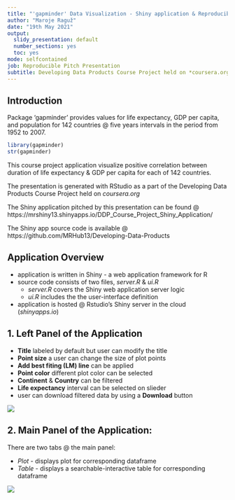 ---
title: "'gapminder' Data Visualization - Shiny application & Reproducible Pitch Presentation"
author: "Maroje Raguž"
date: "19th May 2021"
output:
  slidy_presentation: default
  number_sections: yes
  toc: yes
mode: selfcontained
job: Reproducible Pitch Presentation
subtitle: Developing Data Products Course Project held on *coursera.org*
---


## Introduction

Package 'gapminder' provides values for life expectancy, GDP per capita,
and population for 142 countries @ five years intervals in the period from 1952 to 2007. 
```{r setup, include=TRUE, echo=TRUE, warning=FALSE}
library(gapminder)
str(gapminder)
```

This course project application visualize positive correlation between duration of life expectancy & GDP per capita for each of 142 countries.

The presentation is generated with RStudio as a part of the Developing Data Products Course Project held on *coursera.org*

The Shiny application pitched by this presentation can be found @ https://mrshiny13.shinyapps.io/DDP_Course_Project_Shiny_Application/

The Shiny app source code is available @ https://github.com/MRHub13/Developing-Data-Products


## Application Overview

- application is written in Shiny - a web application framework for R
- source code consists of two files, *server.R* & *ui.R*
  - *server.R* covers the Shiny web application server logic  
  - *ui.R* includes the the user-interface definition
- application is hosted @ Rstudio's Shiny server in the cloud (*shinyapps.io*)

## 1. Left Panel of the Application

- **Title** labeled by default but user can modify the title 
- **Point size** a user can change the size of plot points 
- **Add best fiting (LM) line** can be applied 
- **Point color** different plot color can be selected
- **Continent** & **Country** can be filtered 
- **Life expectancy** interval can be selected on slieder
- user can download filtered data by using a **Download** button

![](DDP_Course_Project_1.png)


## 2. Main Panel of the Application: 

There are two tabs @ the main panel:

- *Plot* - displays plot for corresponding dataframe
- *Table* - displays a searchable-interactive table for corresponding dataframe

![](DDP_Course_Project_2.png)